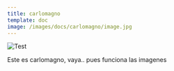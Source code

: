 ```yaml
---
title: carlomagno
template: doc
image: /images/docs/carlomagno/image.jpg
---
```

![Test](@assets/images/docs/inline/carlomagno/carlomagno.png)



Este es carlomagno, vaya.. pues funciona las imagenes
